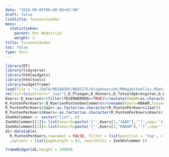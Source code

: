 ```yaml
---
date: "2018-09-09T00:00:00+02:00"
draft: false
linktitle: Tussenstanden
menu:
  statistieken:
    parent: Per Wedstrijd
    weight: 2
title: Tussenstanden
toc: false
type: docs
---
```


```r
library(DT)
library(tidyverse)
library(htmlwidgets)
library(htmltools)
library(widgetframe)
load(file = "c:/DATA/MEGABIKE/WEBSITE/blogdowncode/RMegabikeAlles.RData")
rm(list=ls(pattern="_Jaar"),D_Ploegen,D_Renners,D_TotaalOpbrengsten,D_KoersenPuntenRenners,D_Deelnemers)
Koers<-D_Koersen%>%filter(TEVERWERKEN==TRUE)%>%mutate(KNAAM=as.character(KNAAM))%>%select(JAAR,KCODE,KNAAM,KOERSDATUM)
R_PuntenPerKoers<-D_KoersenPuntenDeelnemers%>%rename(Koers=KNAAM,Tussenstand=TUSSENSTAND,Plaats=TUSSENPLAATS,Restbudget=RESTBUDGET,Naam=NAAM,Jaar=JAAR)%>%select(Jaar,Koers,Naam,Plaats,Tussenstand,Restbudget)%>%arrange(Plaats)
R_PuntenPerKoers$Jaar<-as.factor(as.character(R_PuntenPerKoers$Jaar))
R_PuntenPerKoers$Koers<-as.factor(as.character(R_PuntenPerKoers$Koers))
ZoekKolommen <- vector("list", 6) 
ZoekKolommen[[1]]<-list(search=paste('["',Koers[1,"JAAR"],'"]',sep=''))
ZoekKolommen[[2]]<-list(search=paste('["',Koers[1,"KNAAM"],'"]',sep=''))
d1<-datatable(
  R_PuntenPerKoers,rownames = FALSE, filter = list(position = 'top', clear = FALSE)
  ,options = list(pageLength = 82, searchCols = ZoekKolommen ))
```

```r
frameWidget(d1,height = 10000)
```

